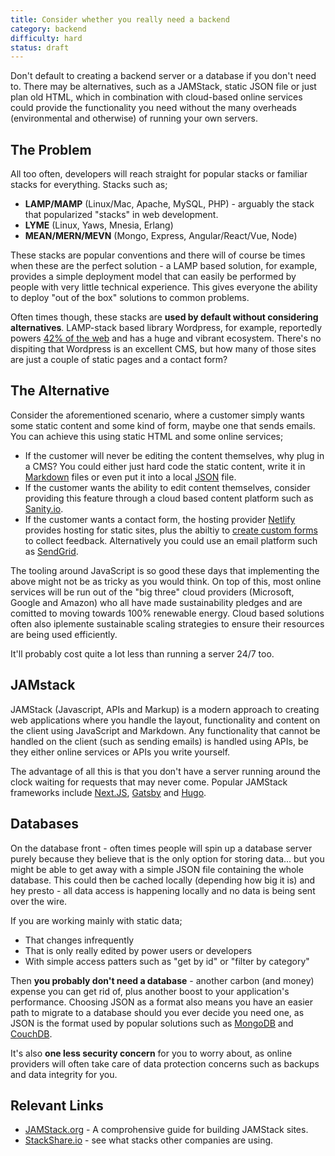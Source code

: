 ```yaml
---
title: Consider whether you really need a backend
category: backend
difficulty: hard
status: draft
---
```


Don't default to creating a backend server or a database if you don't need to. There may be alternatives, such as a JAMStack, static JSON file or just plan old HTML, which in combination with cloud-based online services could provide the functionality you need without the many overheads (environmental and otherwise) of running your own servers.

## The Problem

All too often, developers will reach straight for popular stacks or familiar stacks for everything. Stacks such as;

- **LAMP/MAMP** (Linux/Mac, Apache, MySQL, PHP) - arguably the stack that popularized "stacks" in web development.
- **LYME** (Linux, Yaws, Mnesia, Erlang)
- **MEAN/MERN/MEVN** (Mongo, Express, Angular/React/Vue, Node)

These stacks are popular conventions and there will of course be times when these are the perfect solution - a LAMP based solution, for example, provides a simple deployment model that can easily be performed by people with very little technical experience. This gives everyone the ability to deploy "out of the box" solutions to common problems.

Often times though, these stacks are **used by default without considering alternatives**. LAMP-stack based library Wordpress, for example, reportedly powers [42% of the web](https://wordpress.com/) and has a huge and vibrant ecosystem. There's no dispiting that Wordpress is an excellent CMS, but how many of those sites are just a couple of static pages and a contact form?

## The Alternative

Consider the aforementioned scenario, where a customer simply wants some static content and some kind of form, maybe one that sends emails. You can achieve this using static HTML and some online services;

- If the customer will never be editing the content themselves, why plug in a CMS? You could either just hard code the static content, write it in [Markdown](https://en.wikipedia.org/wiki/Markdown) files or even put it into a local [JSON](https://en.wikipedia.org/wiki/JSON) file.
- If the customer wants the ability to edit content themselves, consider providing this feature through a cloud based content platform such as [Sanity.io](https://www.sanity.io/).
- If the customer wants a contact form, the hosting provider [Netlify](https://www.netlify.com/) provides hosting for static sites, plus the abiltiy to [create custom forms](https://docs.netlify.com/forms/setup/) to collect feedback. Alternatively you could use an email platform such as [SendGrid](https://sendgrid.com/).

The tooling around JavaScript is so good these days that implementing the above might not be as tricky as you would think. On top of this, most online services will be run out of the "big three" cloud providers (Microsoft, Google and Amazon) who all have made sustainability pledges and are comitted to moving towards 100% renewable energy. Cloud based solutions often also iplemente sustainable scaling strategies to ensure their resources are being used efficiently.

It'll probably cost quite a lot less than running a server 24/7 too.

## JAMstack

JAMStack (Javascript, APIs and Markup) is a modern approach to creating web applications where you handle the layout, functionality and content on the client using JavaScript and Markdown. Any functionality that cannot be handled on the client (such as sending emails) is handled using APIs, be they either online services or APIs you write yourself.

The advantage of all this is that you don't have a server running around the clock waiting for requests that may never come. Popular JAMStack frameworks include [Next.JS](https://nextjs.org/), [Gatsby](https://www.gatsbyjs.com/) and [Hugo](https://gohugo.io/).

## Databases

On the database front - often times people will spin up a database server purely because they believe that is the only option for storing data... but you might be able to get away with a simple JSON file containing the whole database. This could then be cached locally (depending how big it is) and hey presto - all data access is happening locally and no data is being sent over the wire.

If you are working mainly with static data;

- That changes infrequently
- That is only really edited by power users or developers
- With simple access patters such as "get by id" or "filter by category"

Then **you probably don't need a database** - another carbon (and money) expense you can get rid of, plus another boost to your application's performance. Choosing JSON as a format also means you have an easier path to migrate to a database should you ever decide you need one, as JSON is the format used by popular solutions such as [MongoDB](https://www.mongodb.com/) and [CouchDB](https://couchdb.apache.org/).

It's also **one less security concern** for you to worry about, as online providers will often take care of data protection concerns such as backups and data integrity for you.

## Relevant Links

- [JAMStack.org](https://jamstack.org/) - A comprohensive guide for building JAMStack sites.
- [StackShare.io](https://stackshare.io/) - see what stacks other companies are using.
